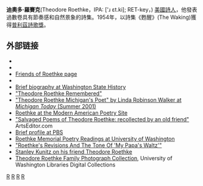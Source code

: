 '''迪奧多·羅賽克'''(Theodore Roethke，IPA: ['ɹ ɛt.ki]; RET-key，{{bd|1908年|5月25日|1963年|8月1日}}) [[美國|美國]][[詩人|詩人]]，他發表過數卷具有節奏感和自然景象的詩集。1954年，以詩集《甦醒》(The Waking)獲得[[普立茲獎|普利茲詩歌獎]]。

==外部链接==
* {{Find a Grave|892}}
* {{worldcat id|id=lccn-n79-60436}}
*[https://web.archive.org/web/20190714205854/http://www.roethkehouse.org/ Friends of Roethke page]
* {{Internet Archive short film|id=gov.archives.arc.53888|name=In a Dark Time (1964)}}
* [https://web.archive.org/web/20080508193508/http://www.historylink.org/essays/output.cfm?file_id=5410 Brief biography at Washington State History]
* [https://web.archive.org/web/20080105210340/http://www.historylink.org/essays/output.cfm?file_id=3857 "Theodore Roethke Remembered"]
* [https://web.archive.org/web/20071022193805/http://umich.edu/~newsinfo/MT/01/Sum01/mt1s01a.html "Theodore Roethke Michigan's Poet" by Linda Robinson Walker at ''Michigan Today'' (Summer 2001)]
* [https://web.archive.org/web/20081219145812/http://www.english.uiuc.edu/maps/poets/m_r/roethke/roethke.htm Roethke at the Modern American Poetry Site]
* [https://web.archive.org/web/20130404013748/http://www.artseditor.com/html/january00/jan00_roethke.shtml "Salvaged Poems of Theodore Roethke: recollected by an old friend"] ArtsEditor.com
* [https://www.pbs.org/wnet/ihas/poet/roethke.html Brief profile at PBS] {{Wayback|url=https://www.pbs.org/wnet/ihas/poet/roethke.html |date=20150512113642 }}
* [https://web.archive.org/web/20160309025409/http://depts.washington.edu/engl/events/roethke.php Roethke Memorial Poetry Readings at University of Washington]
* [https://web.archive.org/web/20060327124527/http://www.mrbauld.com/exrthkwtz.html "Roethke's Revisions And The Tone Of 'My Papa's Waltz'"]
* [https://web.archive.org/web/20190714205855/http://www.poetrysociety.org/psa/poetry/crossroads/tributes/stanley_kunitz_on_theodore_roeth/ Stanley Kunitz on his friend Theodore Roethke]
* [https://web.archive.org/web/20190506150344/https://digitalcollections.lib.washington.edu/digital/search/searchterm/%2520Theodore%2520Roethke%2520Family%2520Photograph%2520Collection.%2520PH%2520Coll%2520791/field/all/mode/all/conn/and/cosuppress/ Theodore Roethke Family Photograph Collection], University of Washington Libraries Digital Collections
{{普利策诗歌奖获得者}}
{{规范控制}}
[[Category:美国诗人|R]]
[[Category:普利策诗歌奖得主|R]]
[[Category:哈佛大學校友|R]]
[[Category:密歇根大學校友|R]]